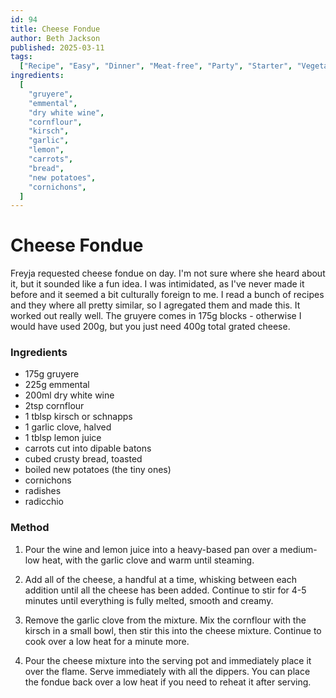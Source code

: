```yaml
---
id: 94
title: Cheese Fondue
author: Beth Jackson
published: 2025-03-11
tags:
  ["Recipe", "Easy", "Dinner", "Meat-free", "Party", "Starter", "Vegetarian"]
ingredients:
  [
    "gruyere",
    "emmental",
    "dry white wine",
    "cornflour",
    "kirsch",
    "garlic",
    "lemon",
    "carrots",
    "bread",
    "new potatoes",
    "cornichons",
  ]
---
```


# Cheese Fondue

<BlogTextWrapper>

Freyja requested cheese fondue on day. I'm not sure where she heard about it, but it sounded like a fun idea. I was intimidated, as I've never made it before and it seemed a bit culturally foreign to me. I read a bunch of recipes and they where all pretty similar, so I agregated them and made this. It worked out really well. The gruyere comes in 175g blocks - otherwise I would have used 200g, but you just need 400g total grated cheese.

</BlogTextWrapper>

<BlogTextWrapper>

### Ingredients

- 175g gruyere
- 225g emmental
- 200ml dry white wine
- 2tsp cornflour
- 1 tblsp kirsch or schnapps
- 1 garlic clove, halved
- 1 tblsp lemon juice
- carrots cut into dipable batons
- cubed crusty bread, toasted
- boiled new potatoes (the tiny ones)
- cornichons
- radishes
- radicchio

### Method

1. Pour the wine and lemon juice into a heavy-based pan over a medium-low heat, with the garlic clove and warm until steaming.

2. Add all of the cheese, a handful at a time, whisking between each addition until all the cheese has been added. Continue to stir for 4-5 minutes until everything is fully melted, smooth and creamy.

3. Remove the garlic clove from the mixture. Mix the cornflour with the kirsch in a small bowl, then stir this into the cheese mixture. Continue to cook over a low heat for a minute more.

4. Pour the cheese mixture into the serving pot and immediately place it over the flame. Serve immediately with all the dippers. You can place the fondue back over a low heat if you need to reheat it after serving.

</BlogTextWrapper>

<ClickableTags tags={tags} />
